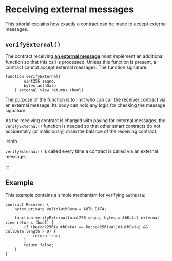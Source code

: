# Receiving external messages

This tutorial explains how exactly a contract can be made to accept external messages.

## `verifyExternal()`

The contract receiving [**an external message**](../../core-concepts/shards-parallel-execution##internal-vs-external-messages) must implement an additional function so that this call is processed. Unless this function is present, a contract cannot accept external messages. The function signature:

```solidity showLineNumbers
function verifyExternal(
        uint256 seqno, 
        bytes authData 
    ) external view returns (bool)
```

The purpose of the function is to limit who can call the receiver contract via an external message. Its body can hold any logic for checking the message signature.

As the receiving contract is charged with paying for external messages, the `verifyExternal()` function is needed so that other smart contracts do not accidentally (or maliciously) drain the balance of the receiving contract.

:::info

`verifyExternal()` is called every time a contract is called via an external message.

:::

## Example

This example contains a simple mechanism for verifying `authData`:

```solidity showLineNumbers
contract Receiver {
    bytes private validAuthData = AUTH_DATA;

    function verifyExternal(uint256 seqno, bytes authData) external view returns (bool) {
        if (keccak256(authData) == keccak256(validAuthData) && callData.length > 0) {
            return true;
        }
        return false;
    }
}
```